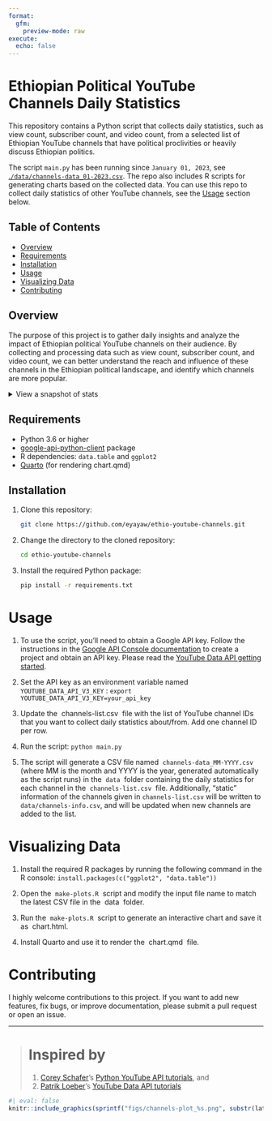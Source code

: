```yaml
---
format:
  gfm:
    preview-mode: raw
execute:
  echo: false
---
```


<!-- README.md is generated from README.qmd. Please edit that file -->

# Ethiopian Political YouTube Channels Daily Statistics

This repository contains a Python script that collects daily statistics,
such as view count, subscriber count, and video count, from a selected
list of Ethiopian YouTube channels that have political proclivities or
heavily discuss Ethiopian politics.

The script `main.py` has been running since `January 01, 2023`, see
[.`/data/channels-data_01-2023.csv`](./data/channels-data_01-2023.csv).
The repo also includes R scripts for generating charts based on the
collected data. You can use this repo to collect daily statistics of
other YouTube channels, see the [Usage](#usage) section below.

## Table of Contents

-   [Overview](#overview)
-   [Requirements](#requirements)
-   [Installation](#installation)
-   [Usage](#usage)
-   [Visualizing Data](#visualizing-data)
-   [Contributing](#contributing)

## Overview {#overview}

The purpose of this project is to gather daily insights and analyze the
impact of Ethiopian political YouTube channels on their audience. By
collecting and processing data such as view count, subscriber count, and
video count, we can better understand the reach and influence of these
channels in the Ethiopian political landscape, and identify which
channels are more popular.

<details>

<summary>View a snapshot of stats</summary>

```r
#| label: example-snapshot-stats
file_path = dir("data/", "channels-data_\\d{2}-\\d{4}[.]csv", full.names = TRUE) |>
  sort(decreasing = TRUE) |>
  head(1)
stats = read.csv(file_path)
stats$retrievedAt = as.POSIXct(stats$retrievedAt, "utc")
stats$id = with(stats, sprintf("[%s](https://youtube.com/channel/%s)", snippet.title, id)
    )
latest_time = stats$retrievedAt[1]
stats[stats$retrievedAt == latest_time, -grep("retrievedAt|snippet\\.title", names(stats), ignore.case = TRUE)] |>
knitr::kable(caption = sprintf("Snapshot of stats as of %s", latest_time))
```

</details>

## Requirements {#requirements}

-   Python 3.6 or higher
-   [google-api-python-client](https://github.com/googleapis/google-api-python-client)
    package
-   R dependencies: `data.table` and `ggplot2`
-   [Quarto](https://quarto.org) (for rendering chart.qmd)

## Installation {#installation}

1.  Clone this repository:

    ``` bash
    git clone https://github.com/eyayaw/ethio-youtube-channels.git
    ```

2.  Change the directory to the cloned repository:

    ``` bash
    cd ethio-youtube-channels
    ```

3.  Install the required Python package:

    ``` bash
    pip install -r requirements.txt
    ```

# Usage {#usage}

1.  To use the script, you'll need to obtain a Google API key. Follow
    the instructions in the [Google API Console
    documentation](https://developers.google.com/youtube/registering_an_application)
    to create a project and obtain an API key. Please read the [YouTube
    Data API getting
    started](https://developers.google.com/youtube/v3/getting-started).

2.  Set the API key as an environment variable named
    `YOUTUBE_DATA_API_V3_KEY` :
    `export YOUTUBE_DATA_API_V3_KEY=your_api_key`

3.  Update the  channels-list.csv  file with the list of YouTube channel
    IDs that you want to collect daily statistics about/from. Add one
    channel ID per row.

4.  Run the script: `python main.py`

5.  The script will generate a CSV file named
     `channels-data_MM-YYYY.csv`  (where MM is the month and YYYY is the
    year, generated automatically as the script runs) in the  `data` 
    folder containing the daily statistics for each channel in the
     `channels-list.csv`  file. Additionally, "static" information of
    the channels given in `channels-list.csv` will be written to
    `data/channels-info.csv`, and will be updated when new channels are
    added to the list.

# Visualizing Data {#visualizing-data}

1.  Install the required R packages by running the following command in
    the R console: `install.packages(c("ggplot2", "data.table"))`

2.  Open the  `make-plots.R`  script and modify the input file name to
    match the latest CSV file in the  data  folder.

3.  Run the  `make-plots.R`  script to generate an interactive chart and
    save it as  chart.html.

4.  Install Quarto and use it to render the  chart.qmd  file.

# Contributing {#contributing}

I highly welcome contributions to this project. If you want to add new
features, fix bugs, or improve documentation, please submit a pull
request or open an issue.

------------------------------------------------------------------------

> # Inspired by
>
> 1.  [Corey Schafer](https://github.com/CoreyMSchafer)'s [Python
>     YouTube API
>     tutorials](https://www.youtube.com/@coreyms/search?query=python%20youtube%20api%20tutorial),
>     and
> 2.  [Patrik Loeber](https://github.com/patrickloeber)'s [YouTube Data
>     API
>     tutorials](https://www.python-engineer.com/posts/youtube-data-api-01)

```r
#| eval: false
knitr::include_graphics(sprintf("figs/channels-plot_%s.png", substr(latest_time, 1, 19)))
```